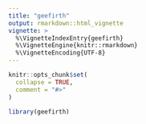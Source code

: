 ```yaml
---
title: "geefirth"
output: rmarkdown::html_vignette
vignette: >
  %\VignetteIndexEntry{geefirth}
  %\VignetteEngine{knitr::rmarkdown}
  %\VignetteEncoding{UTF-8}
---
```


```r
knitr::opts_chunk$set(
  collapse = TRUE,
  comment = "#>"
)
```

```r
library(geefirth)
```


